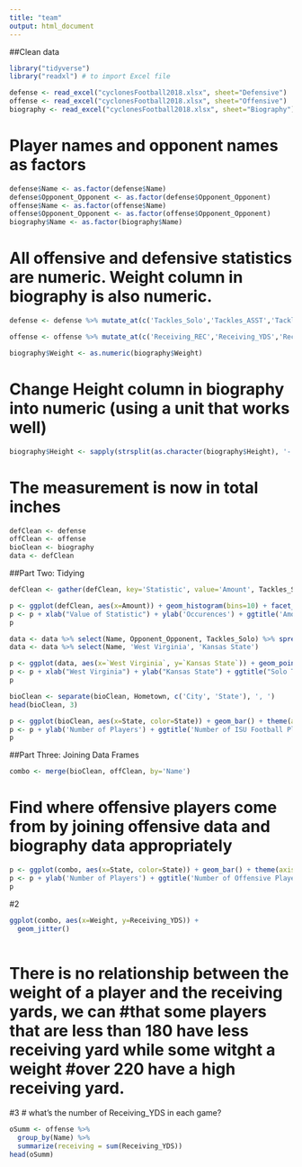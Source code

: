 ```yaml
---
title: "team"
output: html_document
---
```


##Clean data

```r
library("tidyverse")
library("readxl") # to import Excel file

defense <- read_excel("cyclonesFootball2018.xlsx", sheet="Defensive")
offense <- read_excel("cyclonesFootball2018.xlsx", sheet="Offensive")
biography <- read_excel("cyclonesFootball2018.xlsx", sheet="Biography")
```

# Player names and opponent names as factors
```r
defense$Name <- as.factor(defense$Name)
defense$Opponent_Opponent <- as.factor(defense$Opponent_Opponent)
offense$Name <- as.factor(offense$Name)
offense$Opponent_Opponent <- as.factor(offense$Opponent_Opponent)
biography$Name <- as.factor(biography$Name)
```

# All offensive and defensive statistics are numeric. Weight column in biography is also numeric.
```r
defense <- defense %>% mutate_at(c('Tackles_Solo','Tackles_ASST','Tackles_TFL','Tackles_Sack','Turnover_FF','Turnover_FR','Turnover_INT','Pass_QBH','Pass_PB'), as.numeric)
```

```r
offense <- offense %>% mutate_at(c('Receiving_REC','Receiving_YDS','Receiving_TD','Rushing_ATT','Rushing_YDS','Rushing_TD','Passing_CMP-ATT','Passing_YDS'), as.numeric)
```
```r
biography$Weight <- as.numeric(biography$Weight)
```


# Change Height column in biography into numeric (using a unit that works well)
```r
biography$Height <- sapply(strsplit(as.character(biography$Height), '-'), function(x){12*as.numeric(x[1]) + as.numeric(x[2])})
```
# The measurement is now in total inches

```r
defClean <- defense
offClean <- offense
bioClean <- biography
data <- defClean
```

##Part Two: Tidying
```r
defClean <- gather(defClean, key='Statistic', value='Amount', Tackles_Solo:Pass_PB, na.rm=TRUE)

p <- ggplot(defClean, aes(x=Amount)) + geom_histogram(bins=10) + facet_wrap(~defClean$Statistic)
p <- p + xlab("Value of Statistic") + ylab('Occurences') + ggtitle('Amount of Occurences per Defensive Statistic')
p

data <- data %>% select(Name, Opponent_Opponent, Tackles_Solo) %>% spread(Opponent_Opponent, Tackles_Solo, fill=0)
data <- data %>% select(Name, 'West Virginia', 'Kansas State')

p <- ggplot(data, aes(x=`West Virginia`, y=`Kansas State`)) + geom_point() + geom_smooth(method=lm, se=FALSE)
p <- p + xlab("West Virginia") + ylab("Kansas State") + ggtitle("Solo Tackles of WVU vs. KSU")
p

bioClean <- separate(bioClean, Hometown, c('City', 'State'), ', ')
head(bioClean, 3)

p <- ggplot(bioClean, aes(x=State, color=State)) + geom_bar() + theme(axis.text.x = element_text(angle = 90))
p <- p + ylab('Number of Players') + ggtitle('Number of ISU Football Players by State')
p
```

##Part Three: Joining Data Frames
```r
combo <- merge(bioClean, offClean, by='Name')
```

# Find where offensive players come from by joining offensive data and biography data appropriately
```r
p <- ggplot(combo, aes(x=State, color=State)) + geom_bar() + theme(axis.text.x = element_text(angle = 90))
p <- p + ylab('Number of Players') + ggtitle('Number of Offensive Players by State')
p
```


#2

```r
ggplot(combo, aes(x=Weight, y=Receiving_YDS)) +
  geom_jitter() 
  
```

# There is no relationship between the weight of a player and the receiving yards, we can #that some players that are less than 180 have less receiving yard while some witght a weight #over 220 have a high receiving yard. 


#3
# what's the number of Receiving_YDS in each game?
```r
oSumm <- offense %>%
  group_by(Name) %>% 
  summarize(receiving = sum(Receiving_YDS)) 
head(oSumm)
```


